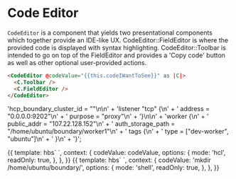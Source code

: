 
<Meta title="Rose|Code Editor" component="CodeEditor" />

# Code Editor

`CodeEditor` is a component that yields two presentational components which together provide an IDE-like UX.
CodeEditor::FieldEditor is where the provided code is displayed with syntax highlighting.
CodeEditor::Toolbar is intended to go on top of the FieldEditor and provides a 'Copy code' button as well as other optional user-provided actions.

```html
<CodeEditor @codeValue="{{this.codeIWantToSee}}" as |C|>
  <C.Toolbar />
  <C.FieldEditor />
</CodeEditor>
```

<!-- mdx seems to not be able to handle template literals -->

  'hcp_boundary_cluster_id = "<cluster-id>"\n\n' +
  'listener "tcp" {\n' +
  '   address = "0.0.0.0:9202"\n' +
  '   purpose = "proxy"\n' +
  '}\n\n' +
  'worker {\n' +
  '   public_addr = "107.22.128.152"\n' +
  '   auth_storage_path = "/home/ubuntu/boundary/worker1"\n' +
  '   tags {\n' +
  '      type = ["dev-worker", "ubuntu"]\n' +
  '   }\n' +
  '}';

<Preview>
  <Story name="Readonly">
    {{
      template: hbs`
      <Rose::CodeEditor @codeValue={{codeValue}} as |C|>
        <C.Toolbar />
        <C.FieldEditor @options={{options}} />
      </Rose::CodeEditor>`,
      context: {
        codeValue: codeValue,
        options: {
          mode: 'hcl',
          readOnly: true,
        },
      },
    }}
  </Story>
</Preview>

<Preview>
  <Story name="CodeEditorShell">
    {{
      template: hbs`
      <Rose::CodeEditor @codeValue={{codeValue}} as |C|>
        <C.Toolbar />
        <C.FieldEditor class='autosize' @options={{options}} />
      </Rose::CodeEditor>`,
      context: {
        codeValue: 'mkdir /home/ubuntu/boundary/',
        options: {
          mode: 'shell',
          readOnly: true,
        },
      },
    }}
  </Story>
</Preview>

